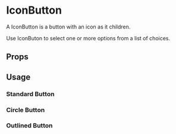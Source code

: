 

<Meta of={IconButtonStories} />

# IconButton

A IconButton is a button with an icon as it children.

Use IconButon to select one or more options from a list of choices.

## Props

<Controls />

## Usage

### Standard Button

<Canvas of={IconButtonStories.Basic} />

### Circle Button

<Canvas of={IconButtonStories.Circle} />

### Outlined Button

<Canvas of={IconButtonStories.Outlined} />
